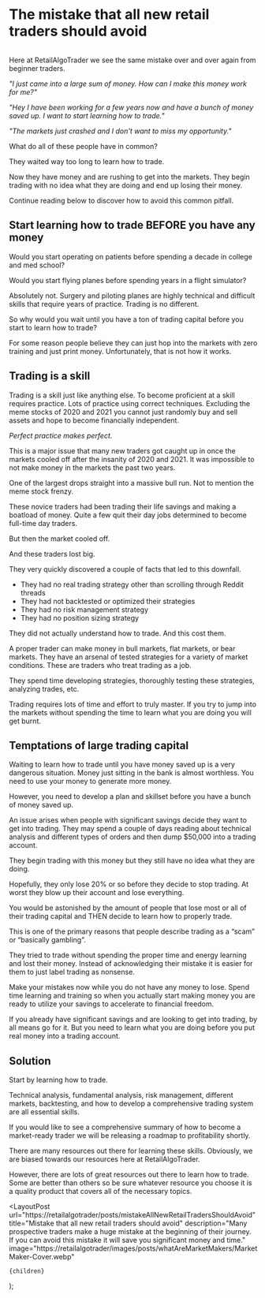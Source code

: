 
# The mistake that all new retail traders should avoid

<figure>
  <Image
    src="/images/posts/mistakeAllNewTraders/path.webp"
    className="rounded"
    height={1414}
    width={2121}
    alt=""
    priority
  />
</figure>

<CallToAction />

Here at RetailAlgoTrader we see the same mistake over and over again from beginner traders.

_"I just came into a large sum of money. How can I make this money work for me?"_

_"Hey I have been working for a few years now and have a bunch of money saved up. I want to start learning how to trade."_

_"The markets just crashed and I don't want to miss my opportunity."_

What do all of these people have in common?

They waited way too long to learn how to trade.

Now they have money and are rushing to get into the markets. They begin trading with no idea what they are doing and end up
losing their money.

Continue reading below to discover how to avoid this common pitfall.

## Start learning how to trade BEFORE you have any money

Would you start operating on patients before spending a decade in college and med school?

Would you start flying planes before spending years in a flight simulator?

Absolutely not. Surgery and piloting planes are highly technical and difficult skills that require years of practice.
Trading is no different.

So why would you wait until you have a ton of trading capital before you start to learn how to trade?

For some reason people believe they can just hop into the markets with zero training and just print money. Unfortunately,
that is not how it works.

## Trading is a skill

Trading is a skill just like anything else. To become proficient at a skill requires practice. Lots of practice using
correct techniques. Excluding the meme stocks of 2020 and 2021 you cannot just randomly buy and sell assets and hope to
become financially independent.

_Perfect practice makes perfect._

This is a major issue that many new traders got caught up in once the markets cooled off after the insanity of 2020 and 2021.
It was impossible to not make money in the markets the past two years.

One of the largest drops straight into a massive bull run. Not to mention the meme stock frenzy.

These novice traders had been trading their life savings and making a boatload of money. Quite a few quit their day jobs
determined to become full-time day traders.

But then the market cooled off.

And these traders lost big.

They very quickly discovered a couple of facts that led to this downfall.

- They had no real trading strategy other than scrolling through Reddit threads
- They had not backtested or optimized their strategies
- They had no risk management strategy
- They had no position sizing strategy

They did not actually understand how to trade. And this cost them.

A proper trader can make money in bull markets, flat markets, or bear markets. They have an arsenal of tested strategies for a
variety of market conditions. These are traders who treat trading as a job.

They spend time developing strategies, thoroughly testing these strategies, analyzing trades, etc.

Trading requires lots of time and effort to truly master. If you try to jump into the markets without spending the time to
learn what you are doing you will get burnt.

## Temptations of large trading capital

Waiting to learn how to trade until you have money saved up is a very dangerous situation. Money just sitting in the bank is
almost worthless. You need to use your money to generate more money.

However, you need to develop a plan and skillset before you have a bunch of money saved up.

An issue arises when people with significant savings decide they want to get into trading. They may spend a couple of days
reading about technical analysis and different types of orders and then dump $50,000 into a trading account.

They begin trading with this money but they still have no idea what they are doing.

Hopefully, they only lose 20% or so before they decide to stop trading. At worst they blow up their account and lose everything.

You would be astonished by the amount of people that lose most or all of their trading capital and THEN decide to learn how to
properly trade.

This is one of the primary reasons that people describe trading as a “scam” or “basically gambling”.

They tried to trade without spending the proper time and energy learning and lost their money. Instead of acknowledging their
mistake it is easier for them to just label trading as nonsense.

Make your mistakes now while you do not have any money to lose. Spend time learning and training so when you actually start
making money you are ready to utilize your savings to accelerate to financial freedom.

If you already have significant savings and are looking to get into trading, by all means go for it. But you need to learn what
you are doing before you put real money into a trading account.

## Solution

Start by learning how to trade.

Technical analysis, fundamental analysis, risk management, different markets, backtesting, and how to develop a comprehensive
trading system are all essential skills.

If you would like to see a comprehensive summary of how to become a market-ready trader we will be releasing a roadmap to
profitability shortly.

<CallToAction />

There are many resources out there for learning these skills. Obviously, we are biased towards our resources here at
RetailAlgoTrader.

However, there are lots of great resources out there to learn how to trade. Some are better than others so be sure whatever
resource you choose it is a quality product that covers all of the necessary topics.

  <LayoutPost
    url="https://retailalgotrader/posts/mistakeAllNewRetailTradersShouldAvoid"
    title="Mistake that all new retail traders should avoid"
    description="Many prospective traders make a huge mistake at the beginning of their journey. If you can avoid this 
      mistake it will save you significant money and time."
    image="https://retailalgotrader/images/posts/whatAreMarketMakers/MarketMaker-Cover.webp"
  >
    {children}
  </LayoutPost>
);
